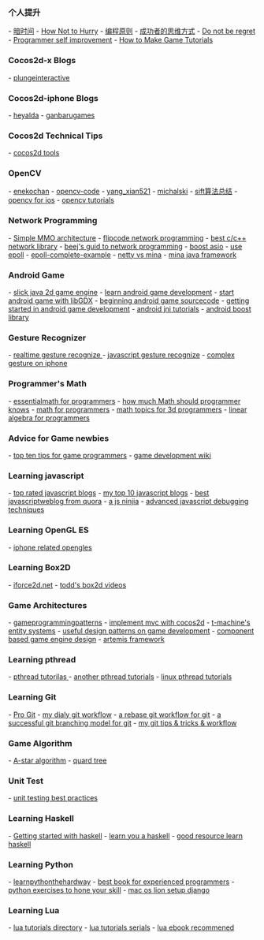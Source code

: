 === 个人提升 ===

- [[暗时间]]
- [[How Not to Hurry]]
- [[编程原则]]
- [[成功者的思维方式]]
- [[Do not be regret]]
- [[Programmer self improvement]]
- [[How to Make Game Tutorials]]

=== Cocos2d-x Blogs ===

- [[http://www.plungeinteractive.com/blog/|plungeinteractive]]


=== Cocos2d-iphone Blogs ===

- [[http://heyalda.com/drawing-with-opengl-es-2-0-in-cocos2d-2-0/|heyalda]]
- [[ http://ganbarugames.com/2011/07/cocos2d-game-center/|ganbarugames]]

=== Cocos2d Technical Tips ===

- [[http://www.cocos2d-iphone.org/forum/topic/50674|cocos2d tools]]

=== OpenCV ===

- [[http://tech.enekochan.com/category/computer-vision/|enekochan]]
- [[http://opencv-code.com/|opencv-code]]
- [[http://blog.csdn.net/yang_xian521/article/details/7440190|yang_xian521]]
- [[http://devblog.michalski.im/2012/05/18/combine-multiple-video-frames-into-one-using-opencv/|michalski]]
- [[http://www.cnblogs.com/cfantaisie/archive/2011/06/14/2080917.html|sift算法总结]]
- [[http://aptogo.co.uk/2011/09/opencv-framework-for-ios/|opencv for ios]]
- [[https://github.com/BloodAxe/OpenCV-Tutorial|opencv tutorials]]
 

=== Network Programming ===
- [[http://www.ibm.com/developerworks/architecture/library/ar-powerup1/|Simple MMO architecture]]
- [[http://www.flipcode.com/archives/Network_Game_Programming-Issue_07_I_bent_my_Wookie.shtml|flipcode network programming]]
- [[http://stackoverflow.com/questions/118945/best-c-c-network-library|best c/c++ network library]]
- [[http://beej.us/guide/bgnet/|beej's guid to network programming]]
- [[http://www.boost.org/doc/libs/1_38_0/doc/html/boost_asio/examples.html|boost asio]]
- [[http://kovyrin.net/2006/04/13/epoll-asynchronous-network-programming/|use epoll]]
- [[https://banu.com/blog/2/how-to-use-epoll-a-complete-example-in-c/|epoll-complete-example]]
- [[http://stackoverflow.com/questions/1637752/netty-vs-apache-mina|netty vs mina]]
- [[http://mina.apache.org/|mina java framework]]

=== Android Game ===
- [[http://slick.cokeandcode.com/|slick java 2d game engine]]
- [[http://my.safaribooksonline.com/book/programming/game-programming/9780132711913/firstchapter|learn android game development]]
- [[http://chrismweb.com/2011/10/18/how-to-start-creating-android-games-using-the-libgdx-game-development-framework/|start android game with libGDX]]
- [[http://code.google.com/p/beginning-android-games/|beginning android game sourcecode]]
- [[http://www.rbgrn.net/content/54-getting-started-android-game-development|getting started in android game development]]
- [[http://blog.edwards-research.com/2012/04/tutorial-android-jni/|android jni tutorials]]
- [[https://github.com/donbright/android_hello_boost|android boost library]]

=== Gesture Recognizer ===
- [[http://gmc.yoyogames.com/index.php?showtopic=365491|realtime gesture recognize ]]
- [[http://depts.washington.edu/aimgroup/proj/dollar/|javascript gesture recognize]]
- [[http://stackoverflow.com/questions/2792531/complex-gestures-on-the-iphone|complex gesture on iphone]]

=== Programmer's Math ===
- [[http://www.essentialmath.com/index.htm|essentialmath for programmers]]
- [[http://stackoverflow.com/questions/107059/how-much-mathematics-and-physics-should-a-programmer-know|how much Math should programmer knows]]
- [[http://steve-yegge.blogspot.com/2006/03/math-for-programmers.html|math for programmers]]
- [[http://gamedev.stackexchange.com/questions/11398/math-topics-for-3d-graphics-programming|math topics for 3d programmers]]
- [[http://blog.wolfire.com/2009/07/linear-algebra-for-game-developers-part-2/|linear algebra for programmers]]

=== Advice for Game newbies ===
- [[http://www.gamecareerguide.com/features/724/top_ten_tips_.php|top ten tips for game programmers]]
- [[http://content.gpwiki.org/index.php/Main_Page|game development wiki]]

=== Learning javascript ===
- [[http://stackoverflow.com/questions/409056/top-rated-javascript-blogs|top rated javascript blogs]]
- [[http://javascriptweblog.wordpress.com/2010/04/02/my-top-10-javascript-blogs/|my top 10 javascript blogs]]
- [[http://www.quora.com/Tech-Blogs/What-are-the-best-developer-blogs-about-JavaScript-development|best javascriptweblog from quora]]
- [[http://ejohn.org/|a js ninjia]]
- [[http://www.sitepen.com/blog/2008/04/03/advanced-javascript-debugging-techniques/|advanced javascript debugging techniques]]

=== Learning OpenGL ES ===
- [[http://iphonesdkdev.blogspot.com/2009/04/opengl-es-for-iphone-simple-tutorial.html|iphone related opengles]]

=== Learning Box2D ===
- [[http://www.iforce2d.net/b2dtut/world-querying|iforce2d.net]]
- [[http://www.kerp.net/box2d/|todd's box2d videos]]

=== Game Architectures ===
- [[http://gameprogrammingpatterns.com/index.html|gameprogrammingpatterns]]
- [[http://xperienced.com.pl/blog/how-to-implement-mvc-pattern-in-cocos2d-game|implement mvc with cocos2d]]
- [[http://t-machine.org/index.php/2007/09/03/entity-systems-are-the-future-of-mmog-development-part-1/|t-machine's entity systems]]
- [[http://gamedev.stackexchange.com/questions/4157/what-are-some-programming-design-patterns-that-are-useful-in-game-development|useful design patterns on game development]]
- [[http://stackoverflow.com/questions/1901251/component-based-game-engine-design|component based game engine design]]
- [[https://code.google.com/p/artemis-framework/|artemis framework]]

=== Learning pthread ===
- [[http://www.cs.nmsu.edu/~jcook/Tools/pthreads/pthreads.html|pthread tutorilas ]]
- [[http://randu.org/tutorials/threads/|another pthread tutorials]]
- [[http://www.yolinux.com/TUTORIALS/LinuxTutorialPosixThreads.html|linux pthread tutorials]]

=== Learning Git ===
- [[http://progit.org/book/|Pro Git]]
- [[http://xperienced.com.pl/blog/my-daily-git-workflow|my dialy git workflow]]
- [[http://www.randyfay.com/node/91|a rebase git workflow for git]]
- [[http://nvie.com/posts/a-successful-git-branching-model/|a successful git branching model for git]]
- [[http://nuclearsquid.com/writings/git-tricks-tips-workflows/|my git tips & tricks & workflow]]

=== Game Algorithm ===
- [[http://theory.stanford.edu/~amitp/GameProgramming/|A-star algorithm]]
- [[http://blog.notdot.net/2009/11/Damn-Cool-Algorithms-Spatial-indexing-with-Quadtrees-and-Hilbert-Curves|quard tree]]

=== Unit Test ===
- [[http://www.bobmccune.com/2006/12/09/unit-testing-best-practices/|unit testing best practices]]

=== Learning Haskell ===
- [[http://stackoverflow.com/questions/1012573/getting-started-with-haskell|Getting started with haskell]]
- [[http://learnyouahaskell.com/chapters|learn you a haskell]]
- [[http://stackoverflow.com/questions/6398996/good-haskell-source-to-read-and-learn-from|good resource learn haskell]]

=== Learning Python ===
- [[http://learnpythonthehardway.org/book/|learnpythonthehardway]]
- [[http://stackoverflow.com/questions/457757/what-is-the-best-python-book-for-experienced-programmers|best book for experienced programmers]]
- [[http://stackoverflow.com/questions/29578/python-exercises-to-hone-your-skills|python exercises to hone your skill]]
- [[http://www.tlswebsolutions.com/mac-os-x-lion-setting-up-django-pip-virtualenv-and-homebrew/|mac os lion setup django]]

=== Learning Lua ===
- [[http://lua-users.org/wiki/TutorialDirectory|lua tutorials directory]]
- [[http://wiki.garrysmod.com/?title=Lua_Tutorial_Series|lua tutorials serials]]
- [[http://readwrite.com/2011/06/11/free-e-books-on-lua|lua ebook recommened]]
